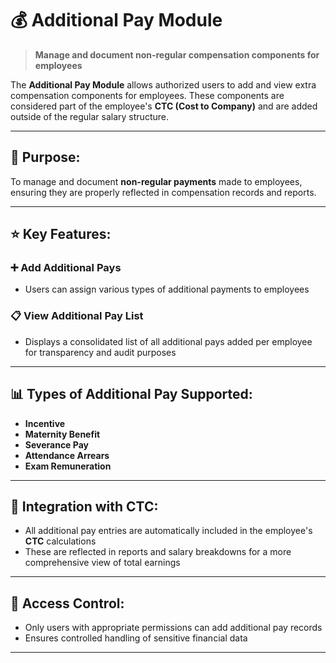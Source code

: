# 💰 Additional Pay Module

> **Manage and document non-regular compensation components for employees**

The **Additional Pay Module** allows authorized users to add and view extra compensation components for employees. These components are considered part of the employee's **CTC (Cost to Company)** and are added outside of the regular salary structure.

---

## 🎯 Purpose:

To manage and document **non-regular payments** made to employees, ensuring they are properly reflected in compensation records and reports.

---

## ⭐ Key Features:

### **➕ Add Additional Pays**

- Users can assign various types of additional payments to employees

### **📋 View Additional Pay List**

- Displays a consolidated list of all additional pays added per employee for transparency and audit purposes

---

## 📊 Types of Additional Pay Supported:

- **Incentive**
- **Maternity Benefit**
- **Severance Pay**
- **Attendance Arrears**
- **Exam Remuneration**

---

## 🔗 Integration with CTC:

- All additional pay entries are automatically included in the employee's **CTC** calculations
- These are reflected in reports and salary breakdowns for a more comprehensive view of total earnings

---

## 🔐 Access Control:

- Only users with appropriate permissions can add additional pay records
- Ensures controlled handling of sensitive financial data

---
